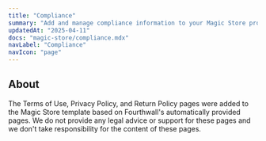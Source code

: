 ```yaml
---
title: "Compliance"
summary: "Add and manage compliance information to your Magic Store products."
updatedAt: "2025-04-11"
docs: "magic-store/compliance.mdx"
navLabel: "Compliance"
navIcon: "page"
---
```


## About

The Terms of Use, Privacy Policy, and Return Policy pages were added to the Magic Store template based on Fourthwall's automatically provided pages. We do not provide any legal advice or support for these pages and we don't take responsibility for the content of these pages.